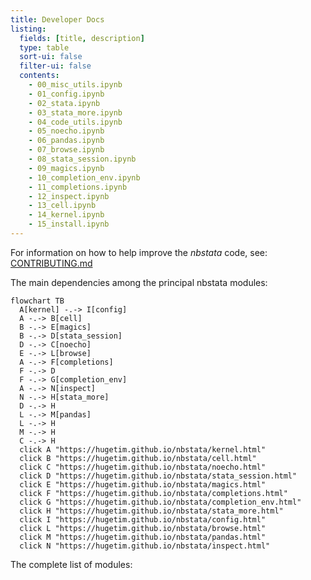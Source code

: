 ```yaml
---
title: Developer Docs
listing:
  fields: [title, description]
  type: table
  sort-ui: false
  filter-ui: false
  contents:
    - 00_misc_utils.ipynb
    - 01_config.ipynb
    - 02_stata.ipynb
    - 03_stata_more.ipynb
    - 04_code_utils.ipynb
    - 05_noecho.ipynb
    - 06_pandas.ipynb
    - 07_browse.ipynb
    - 08_stata_session.ipynb
    - 09_magics.ipynb
    - 10_completion_env.ipynb
    - 11_completions.ipynb
    - 12_inspect.ipynb
    - 13_cell.ipynb
    - 14_kernel.ipynb
    - 15_install.ipynb
---
```

For information on how to help improve the *nbstata* code, see: [CONTRIBUTING.md](https://github.com/hugetim/nbstata/blob/master/CONTRIBUTING.md)

The main dependencies among the principal nbstata modules:
```mermaid
flowchart TB
  A[kernel] -.-> I[config]
  A -.-> B[cell]
  B -.-> E[magics]
  B -.-> D[stata_session]
  D -.-> C[noecho]
  E -.-> L[browse]
  A -.-> F[completions]
  F -.-> D
  F -.-> G[completion_env]
  A -.-> N[inspect]
  N -.-> H[stata_more]
  D -.-> H
  L -.-> M[pandas]
  L -.-> H
  M -.-> H
  C -.-> H
  click A "https://hugetim.github.io/nbstata/kernel.html"
  click B "https://hugetim.github.io/nbstata/cell.html"
  click C "https://hugetim.github.io/nbstata/noecho.html"
  click D "https://hugetim.github.io/nbstata/stata_session.html"
  click E "https://hugetim.github.io/nbstata/magics.html"
  click F "https://hugetim.github.io/nbstata/completions.html"
  click G "https://hugetim.github.io/nbstata/completion_env.html"
  click H "https://hugetim.github.io/nbstata/stata_more.html"
  click I "https://hugetim.github.io/nbstata/config.html"
  click L "https://hugetim.github.io/nbstata/browse.html"
  click M "https://hugetim.github.io/nbstata/pandas.html"
  click N "https://hugetim.github.io/nbstata/inspect.html"
```
The complete list of modules: